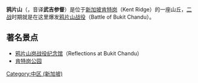 {{unreferenced|time=2016-09-19T09:12:22+00:00}}
{{Infobox Singapore neighbourhood
| englishname = Opium Hill
| chinesename = 鸦片山/武吉参督
| poj         =
| pengim      =
| pinyin      =
| malayname   = Bukit Chandu
| tamilname   =
}}
'''鸦片山'''（{{lang-ms|Bukit Chandu}}，音译'''武吉参督'''）是位于[[新加坡|新加坡]][[肯特岗|肯特岗]]（Kent Ridge）的一座山丘，[[二战|二战]]时期就是在这里爆发[[巴西班让战役|鸦片山战役]]（Battle of Bukit Chandu）。

==著名景点==
*[[鸦片山岗战役纪念馆|鸦片山岗战役纪念馆]]（Reflections at Bukit Chandu）
*[[肯特岗公园|肯特岗公园]]

{{新加坡行政区划}}
[[Category:中区_(新加坡)|Category:中区 (新加坡)]]